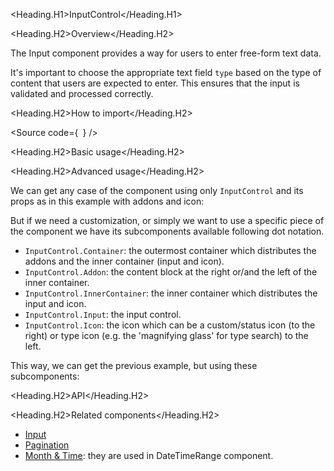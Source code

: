 

<Meta of={Stories} />

<Heading.H1>InputControl</Heading.H1>

<Heading.H2>Overview</Heading.H2>

The Input component provides a way for users to enter free-form text data.

It's important to choose the appropriate text field `type` based on the type of content that users are expected to enter.
This ensures that the input is validated and processed correctly.

<Heading.H2>How to import</Heading.H2>

<Source
  code={`
`}
/>

<Heading.H2>Basic usage</Heading.H2>

<Canvas of={Stories.Base} />

<Heading.H2>Advanced usage</Heading.H2>

We can get any case of the component using only `InputControl` and its props as in this example with addons and icon:

<Canvas sourceState="shown" of={casesStories.WithAddonsAndIcons} />

But if we need a customization, or simply we want to use a specific piece of the component we have its subcomponents
available following dot notation.

- `InputControl.Container`: the outermost container which distributes the addons and the inner container (input and icon).
- `InputControl.Addon`: the content block at the right or/and the left of the inner container.
- `InputControl.InnerContainer`: the inner container which distributes the input and icon.
- `InputControl.Input`: the input control.
- `InputControl.Icon`: the icon which can be a custom/status icon (to the right) or type icon (e.g. the 'magnifying glass' for type search) to the left.

This way, we can get the previous example, but using these subcomponents:

<Canvas sourceState="shown" of={casesStories.AdvancedUsage} />

<Heading.H2>API</Heading.H2>

<ArgTypes of={Stories} />

<Heading.H2>Related components</Heading.H2>

- [Input](?path=/docs/components-form-input--docs)
- [Pagination](?path=/docs/components-core-navigation-pagination--docs)
- [Month & Time](?path=/docs/components-datetime-datetimerange--docs): they are used in DateTimeRange component.
